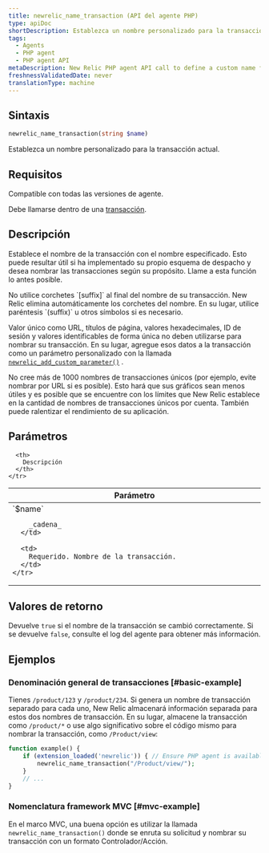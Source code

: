 ```yaml
---
title: newrelic_name_transaction (API del agente PHP)
type: apiDoc
shortDescription: Establezca un nombre personalizado para la transacción actual.
tags:
  - Agents
  - PHP agent
  - PHP agent API
metaDescription: New Relic PHP agent API call to define a custom name for a particular transaction.
freshnessValidatedDate: never
translationType: machine
---
```


## Sintaxis

```php
newrelic_name_transaction(string $name)
```

Establezca un nombre personalizado para la transacción actual.

## Requisitos

Compatible con todas las versiones de agente.

Debe llamarse dentro de una [transacción](/docs/accounts-partnerships/education/getting-started-new-relic/glossary#transaction).

## Descripción

Establece el nombre de la transacción con el nombre especificado. Esto puede resultar útil si ha implementado su propio esquema de despacho y desea nombrar las transacciones según su propósito. Llame a esta función lo antes posible.

<Callout variant="important">
  No utilice corchetes `[suffix]` al final del nombre de su transacción. New Relic elimina automáticamente los corchetes del nombre. En su lugar, utilice paréntesis `(suffix)` u otros símbolos si es necesario.
</Callout>

Valor único como URL, títulos de página, valores hexadecimales, ID de sesión y valores identificables de forma única no deben utilizarse para nombrar su transacción. En su lugar, agregue esos datos a la transacción como un parámetro personalizado con la llamada [`newrelic_add_custom_parameter()`](/docs/agents/php-agent/configuration/php-agent-api#api-custom-param) .

<Callout variant="important">
  No cree más de 1000 nombres de transacciones únicos (por ejemplo, evite nombrar por URL si es posible). Esto hará que sus gráficos sean menos útiles y es posible que se encuentre con los límites que New Relic establece en la cantidad de nombres de transacciones únicos por cuenta. También puede ralentizar el rendimiento de su aplicación.
</Callout>

## Parámetros

<table>
  <thead>
    <tr>
      <th width="25%">
        Parámetro
      </th>

      <th>
        Descripción
      </th>
    </tr>
  </thead>

  <tbody>
    <tr>
      <td>
        `$name`

        _cadena_
      </td>

      <td>
        Requerido. Nombre de la transacción.
      </td>
    </tr>
  </tbody>
</table>

## Valores de retorno

Devuelve `true` si el nombre de la transacción se cambió correctamente. Si se devuelve `false`, consulte el log del agente para obtener más información.

## Ejemplos

### Denominación general de transacciones [#basic-example]

Tienes `/product/123` y `/product/234`. Si genera un nombre de transacción separado para cada uno, New Relic almacenará información separada para estos dos nombres de transacción. En su lugar, almacene la transacción como `/product/*` o use algo significativo sobre el código mismo para nombrar la transacción, como `/Product/view`:

```php
function example() {
    if (extension_loaded('newrelic')) { // Ensure PHP agent is available
        newrelic_name_transaction("/Product/view/");
    }
    // ...
}
```

### Nomenclatura framework MVC [#mvc-example]

En el marco MVC, una buena opción es utilizar la llamada `newrelic_name_transaction()` donde se enruta su solicitud y nombrar su transacción con un formato Controlador/Acción.
